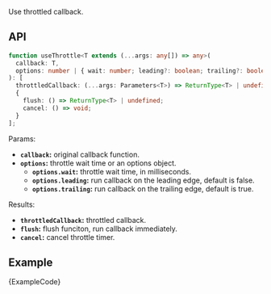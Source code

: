 
Use throttled callback.

## API

```ts
function useThrottle<T extends (...args: any[]) => any>(
  callback: T,
  options: number | { wait: number; leading?: boolean; trailing?: boolean }
): [
  throttledCallback: (...args: Parameters<T>) => ReturnType<T> | undefined,
  {
    flush: () => ReturnType<T> | undefined;
    cancel: () => void;
  }
];
```

Params:

- **`callback`:** original callback function.
- **`options`:** throttle wait time or an options object.
  - **`options.wait`:** throttle wait time, in milliseconds.
  - **`options.leading`:** run callback on the leading edge, default is false.
  - **`options.trailing`:** run callback on the trailing edge, default is true.

Results:

- **`throttledCallback`:** throttled callback.
- **`flush`:** flush funciton, run callback immediately.
- **`cancel`:** cancel throttle timer.

## Example

<ExampleBlock>
  <Example />
</ExampleBlock>
<CodeBlock language="tsx">{ExampleCode}</CodeBlock>
